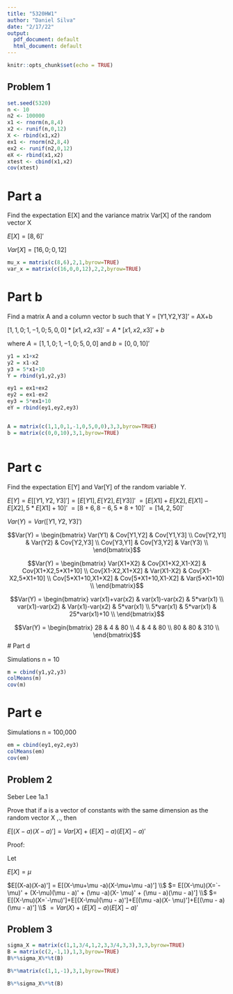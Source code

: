 ---
title: "5320HW1"
author: "Daniel Silva"
date: "2/17/22"
output:
  pdf_document: default
  html_document: default
---

```{r setup, include=FALSE}
knitr::opts_chunk$set(echo = TRUE)
```

## Problem 1 

```{r}
set.seed(5320)
n <- 10
n2 <- 100000
x1 <- rnorm(n,8,4)
x2 <- runif(n,0,12)
X <- rbind(x1,x2)
ex1 <- rnorm(n2,8,4)
ex2 <- runif(n2,0,12)
eX <- rbind(x1,x2)
xtest <- cbind(x1,x2)
cov(xtest)
```


# Part a

Find the expectation E[X] and the variance matrix Var[X] of the random vector X

$E[X] = [8,6]'$

$Var[X] = [16,0;0,12]$

```{r}
mu_x = matrix(c(8,6),2,1,byrow=TRUE)
var_x = matrix(c(16,0,0,12),2,2,byrow=TRUE)
```

# Part b 

Find a matrix A and a column vector b such that Y = [Y1,Y2,Y3]' = AX+b

$[1,1,0;1,-1,0;5,0,0]*[x1,x2,x3]' = A*[x1,x2,x3]' + b$

where $A = [1,1,0;1,-1,0;5,0,0]$ and $b = [0,0,10]'$

```{r}
y1 = x1+x2
y2 = x1-x2
y3 = 5*x1+10
Y = rbind(y1,y2,y3)

ey1 = ex1+ex2
ey2 = ex1-ex2
ey3 = 5*ex1+10
eY = rbind(ey1,ey2,ey3)


A = matrix(c(1,1,0,1,-1,0,5,0,0),3,3,byrow=TRUE)
b = matrix(c(0,0,10),3,1,byrow=TRUE)
 
```

# Part c 

Find the expectation E[Y] and Var[Y] of the random variable Y. 

$E[Y] = E[[Y1,Y2,Y3]'] = [E[Y1],E[Y2],E[Y3]]'$ 
$= [ E[X1]+E[X2],E[X1]-E[X2],5*E[X1]+10]'$
$= [ 8+6, 8-6, 5*8 +10 ]'$
$= [14, 2, 50]'$

$Var(Y) = Var([Y1,Y2,Y3]')$

$$Var(Y) = \begin{bmatrix} Var(Y1) & Cov[Y1,Y2] & Cov[Y1,Y3] \\
 Cov[Y2,Y1] & Var(Y2) & Cov[Y2,Y3] \\
Cov[Y3,Y1] & Cov[Y3,Y2] & Var(Y3) \\
\end{bmatrix}$$


$$Var(Y) = \begin{bmatrix} Var(X1+X2) & Cov[X1+X2,X1-X2] & Cov[X1+X2,5*X1+10] \\
Cov[X1-X2,X1+X2] & Var(X1-X2) & Cov[X1-X2,5*X1+10] \\
Cov[5*X1+10,X1+X2] & Cov[5*X1+10,X1-X2] & Var(5*X1+10) \\
\end{bmatrix}$$

$$Var(Y) = \begin{bmatrix} var(x1)+var(x2) & var(x1)-var(x2) & 5*var(x1) \\
var(x1)-var(x2) & Var(x1)-var(x2) & 5*var(x1) \\
5*var(x1) & 5*var(x1) & 25*var(x1)+10 \\
\end{bmatrix}$$

$$Var(Y) = \begin{bmatrix} 28 & 4 & 80 \\
4 & 4 & 80 \\
80 & 80 & 310 \\
\end{bmatrix}$$
# Part d

Simulations n = 10

```{r}
m = cbind(y1,y2,y3)
colMeans(m)
cov(m)
```

# Part e 

Simulations n = 100,000

```{r}
em = cbind(ey1,ey2,ey3)
colMeans(em)
cov(em)
```

## Problem 2

Seber Lee 1a.1

Prove that if a is a vector of constants with the same dimension as the
random vector X ,., then

$E[(X-a)(X-a)']=Var[X]+(E[X]-a)(E[X]-a)'$

Proof:

Let 

$E[X] = \mu$


$E[(X-a)(X-a)'] = E[(X-\mu+\mu -a)(X-\mu+\mu -a)'] \\$
$= E[(X-\mu)(X=`-\mu)' + (X-\mu)(\mu - a)' + (\mu -a)(X- \mu)' + (\mu - a)(\mu - a)'] \\$
$= E[(X-\mu)(X=`-\mu)']+E[(X-\mu)(\mu - a)']+E[(\mu -a)(X- \mu)']+E[(\mu - a)(\mu - a)'] \\$
$= Var(X) + (E[X] - a)(E[X]-a)'$



## Problem 3

```{r}
sigma_X = matrix(c(1,1,3/4,1,2,3,3/4,3,3),3,3,byrow=TRUE)
B = matrix(c(2,-1,1),1,3,byrow=TRUE)
B%*%sigma_X%*%t(B)

B%*%matrix(c(1,1,-1),3,1,byrow=TRUE)

B%*%sigma_X%*%t(B)
```
































